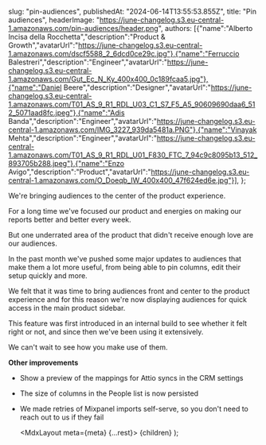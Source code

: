 

  slug: "pin-audiences",
  publishedAt: "2024-06-14T13:55:53.855Z",
  title: "Pin audiences",
  headerImage: "https://june-changelog.s3.eu-central-1.amazonaws.com/pin-audiences/header.png",
  authors: [{"name":"Alberto Incisa della Rocchetta","description":"Product & Growth","avatarUrl":"https://june-changelog.s3.eu-central-1.amazonaws.com/dscf5588_2_6dcd0ce29c.jpg"},{"name":"Ferruccio Balestreri","description":"Engineer","avatarUrl":"https://june-changelog.s3.eu-central-1.amazonaws.com/Gut_Ec_N_Ky_400x400_0c189fcaa5.jpg"},{"name":"Daniel Beere","description":"Designer","avatarUrl":"https://june-changelog.s3.eu-central-1.amazonaws.com/T01_AS_9_R1_RDL_U03_C1_S7_F5_A5_90609690daa6_512_5071aad8fc.jpeg"},{"name":"Adis Banda","description":"Engineer","avatarUrl":"https://june-changelog.s3.eu-central-1.amazonaws.com/IMG_3227_939da5481a.PNG"},{"name":"Vinayak Mehta","description":"Engineer","avatarUrl":"https://june-changelog.s3.eu-central-1.amazonaws.com/T01_AS_9_R1_RDL_U01_F830_FTC_7_94c9c8095b13_512_893705b288.jpeg"},{"name":"Enzo Avigo","description":"Product","avatarUrl":"https://june-changelog.s3.eu-central-1.amazonaws.com/O_Doeqb_IW_400x400_47f624ed6e.jpg"}],
};

We're bringing audiences to the center of the product experience.

For a long time we've focused our product and energies on making our reports better and better every week.

But one underrated area of the product that didn't receive enough love are our audiences.

In the past month we've pushed some major updates to audiences that make them a lot more useful, from being able to pin columns, edit their setup quickly and more.

We felt that it was time to bring audiences front and center to the product experience and for this reason we're now displaying audiences for quick access in the main product sidebar.

This feature was first introduced in an internal build to see whether it felt right or not, and since then we've been using it extensively.

We can't wait to see how you make use of them.


**Other improvements**

- Show a preview of the mappings for Attio syncs in the CRM settings
- The size of columns in the People list is now persisted
- We made retries of Mixpanel imports self-serve, so you don't need to reach out to us if they fail


  <MdxLayout meta={meta} {...rest}>
    {children}
  </MdxLayout>
);
